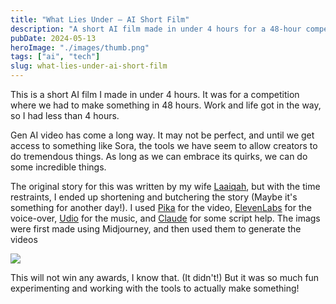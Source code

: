 ```yaml
---
title: "What Lies Under — AI Short Film"
description: "A short AI film made in under 4 hours for a 48-hour competition, showcasing the creative potential of current generative AI tools."
pubDate: 2024-05-13
heroImage: "./images/thumb.png"
tags: ["ai", "tech"]
slug: what-lies-under-ai-short-film
---
```



This is a short AI film I made in under 4 hours. It was for a competition where we had to make something in 48 hours. Work and life got in the way, so I had less than 4 hours.

<YouTube id="https://www.youtube.com/watch?v=F53svE8ymYQ" />

Gen AI video has come a long way. It may not be perfect, and until we get access to something like Sora, the tools we have seem to allow creators to do tremendous things. As long as we can embrace its quirks, we can do some incredible things.

The original story for this was written by my wife [](https://www.linkedin.com/in/ACoAABU5clMBHeTxT2atlifyGXTngWOgZsS2V0k)[Laaiqah](https://www.linkedin.com/in/laaiqahaslam/), but with the time restraints, I ended up shortening and butchering the story (Maybe it's something for another day!). I used [Pika](https://pika.art/) for the video, [ElevenLabs](https://elevenlabs.io/) for the voice-over, [Udio](https://udio.com/) for the music, and [Claude](https://www.linkedin.com/feed/hashtag/?keywords=claude&highlightedUpdateUrns=urn%3Ali%3Aactivity%3A7195207661162844160) for some script help. The imags were first made using Midjourney, and then used them to generate the videos

![](images/image-1024x663.png)

This will not win any awards, I know that. (It didn't!) But it was so much fun experimenting and working with the tools to actually make something!
